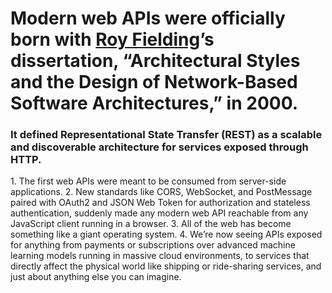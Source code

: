 

# Modern web APIs were officially born with [Roy Fielding](https://twitter.com/fielding)’s dissertation, “Architectural Styles and the Design of Network-Based Software Architectures,” in 2000.

### It defined Representational State Transfer (REST) as a scalable and discoverable architecture for services exposed through HTTP.

<RoyFielding />

<Notes>
  1. The first web APIs were meant to be consumed from 
  server-side applications. 2. New standards like CORS,
  WebSocket, and PostMessage paired with OAuth2 and
  JSON Web Token for authorization and stateless 
  authentication, suddenly made any modern web API 
  reachable from any JavaScript client running in
  a browser. 3. All of the web has become something
  like a giant operating system. 4. We’re now seeing
  APIs exposed for anything from payments or
  subscriptions over advanced machine learning models
  running in massive cloud environments, to services
  that directly affect the physical world like shipping or
  ride-sharing services, and just about anything else
  you can imagine.
</Notes>


